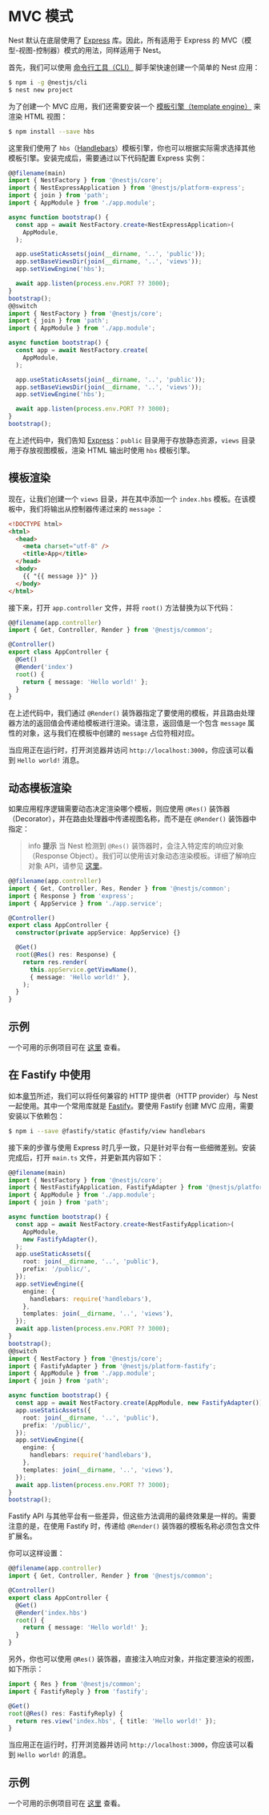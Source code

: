 # MVC 模式

Nest 默认在底层使用了 [Express](https://github.com/expressjs/express) 库。因此，所有适用于 Express 的 MVC（模型-视图-控制器）模式的用法，同样适用于 Nest。

首先，我们可以使用 [命令行工具（CLI）](https://github.com/nestjs/nest-cli) 脚手架快速创建一个简单的 Nest 应用：

```bash
$ npm i -g @nestjs/cli
$ nest new project
```

为了创建一个 MVC 应用，我们还需要安装一个 [模板引擎（template engine）](https://expressjs.com/en/guide/using-template-engines.html) 来渲染 HTML 视图：

```bash
$ npm install --save hbs
```

这里我们使用了 `hbs`（[Handlebars](https://github.com/pillarjs/hbs#readme)）模板引擎，你也可以根据实际需求选择其他模板引擎。安装完成后，需要通过以下代码配置 Express 实例：

```ts
@@filename(main)
import { NestFactory } from '@nestjs/core';
import { NestExpressApplication } from '@nestjs/platform-express';
import { join } from 'path';
import { AppModule } from './app.module';

async function bootstrap() {
  const app = await NestFactory.create<NestExpressApplication>(
    AppModule,
  );

  app.useStaticAssets(join(__dirname, '..', 'public'));
  app.setBaseViewsDir(join(__dirname, '..', 'views'));
  app.setViewEngine('hbs');

  await app.listen(process.env.PORT ?? 3000);
}
bootstrap();
@@switch
import { NestFactory } from '@nestjs/core';
import { join } from 'path';
import { AppModule } from './app.module';

async function bootstrap() {
  const app = await NestFactory.create(
    AppModule,
  );

  app.useStaticAssets(join(__dirname, '..', 'public'));
  app.setBaseViewsDir(join(__dirname, '..', 'views'));
  app.setViewEngine('hbs');

  await app.listen(process.env.PORT ?? 3000);
}
bootstrap();
```

在上述代码中，我们告知 [Express](https://github.com/expressjs/express)：`public` 目录用于存放静态资源，`views` 目录用于存放视图模板，渲染 HTML 输出时使用 `hbs` 模板引擎。

## 模板渲染

现在，让我们创建一个 `views` 目录，并在其中添加一个 `index.hbs` 模板。在该模板中，我们将输出从控制器传递过来的 `message` ：

```html
<!DOCTYPE html>
<html>
  <head>
    <meta charset="utf-8" />
    <title>App</title>
  </head>
  <body>
    {{ "{{ message }}" }}
  </body>
</html>
```

接下来，打开 `app.controller` 文件，并将 `root()` 方法替换为以下代码：

```ts
@@filename(app.controller)
import { Get, Controller, Render } from '@nestjs/common';

@Controller()
export class AppController {
  @Get()
  @Render('index')
  root() {
    return { message: 'Hello world!' };
  }
}
```

在上述代码中，我们通过 `@Render()` 装饰器指定了要使用的模板，并且路由处理器方法的返回值会传递给模板进行渲染。请注意，返回值是一个包含 `message` 属性的对象，这与我们在模板中创建的 `message` 占位符相对应。

当应用正在运行时，打开浏览器并访问 `http://localhost:3000`，你应该可以看到 `Hello world!` 消息。

## 动态模板渲染

如果应用程序逻辑需要动态决定渲染哪个模板，则应使用 `@Res()` 装饰器（Decorator），并在路由处理器中传递视图名称，而不是在 `@Render()` 装饰器中指定：

> info **提示** 当 Nest 检测到 `@Res()` 装饰器时，会注入特定库的响应对象（Response Object）。我们可以使用该对象动态渲染模板。详细了解响应对象 API，请参见 [这里](https://expressjs.com/en/api.html)。

```ts
@@filename(app.controller)
import { Get, Controller, Res, Render } from '@nestjs/common';
import { Response } from 'express';
import { AppService } from './app.service';

@Controller()
export class AppController {
  constructor(private appService: AppService) {}

  @Get()
  root(@Res() res: Response) {
    return res.render(
      this.appService.getViewName(),
      { message: 'Hello world!' },
    );
  }
}
```

## 示例

一个可用的示例项目可在 [这里](https://github.com/nestjs/nest/tree/master/sample/15-mvc) 查看。

## 在 Fastify 中使用

如本[章节](/techniques/performance)所述，我们可以将任何兼容的 HTTP 提供者（HTTP provider）与 Nest 一起使用。其中一个常用库就是 [Fastify](https://github.com/fastify/fastify)。要使用 Fastify 创建 MVC 应用，需要安装以下依赖包：

```bash
$ npm i --save @fastify/static @fastify/view handlebars
```

接下来的步骤与使用 Express 时几乎一致，只是针对平台有一些细微差别。安装完成后，打开 `main.ts` 文件，并更新其内容如下：

```ts
@@filename(main)
import { NestFactory } from '@nestjs/core';
import { NestFastifyApplication, FastifyAdapter } from '@nestjs/platform-fastify';
import { AppModule } from './app.module';
import { join } from 'path';

async function bootstrap() {
  const app = await NestFactory.create<NestFastifyApplication>(
    AppModule,
    new FastifyAdapter(),
  );
  app.useStaticAssets({
    root: join(__dirname, '..', 'public'),
    prefix: '/public/',
  });
  app.setViewEngine({
    engine: {
      handlebars: require('handlebars'),
    },
    templates: join(__dirname, '..', 'views'),
  });
  await app.listen(process.env.PORT ?? 3000);
}
bootstrap();
@@switch
import { NestFactory } from '@nestjs/core';
import { FastifyAdapter } from '@nestjs/platform-fastify';
import { AppModule } from './app.module';
import { join } from 'path';

async function bootstrap() {
  const app = await NestFactory.create(AppModule, new FastifyAdapter());
  app.useStaticAssets({
    root: join(__dirname, '..', 'public'),
    prefix: '/public/',
  });
  app.setViewEngine({
    engine: {
      handlebars: require('handlebars'),
    },
    templates: join(__dirname, '..', 'views'),
  });
  await app.listen(process.env.PORT ?? 3000);
}
bootstrap();
```

Fastify API 与其他平台有一些差异，但这些方法调用的最终效果是一样的。需要注意的是，在使用 Fastify 时，传递给 `@Render()` 装饰器的模板名称必须包含文件扩展名。

你可以这样设置：

```ts
@@filename(app.controller)
import { Get, Controller, Render } from '@nestjs/common';

@Controller()
export class AppController {
  @Get()
  @Render('index.hbs')
  root() {
    return { message: 'Hello world!' };
  }
}
```

另外，你也可以使用 `@Res()` 装饰器，直接注入响应对象，并指定要渲染的视图，如下所示：

```ts
import { Res } from '@nestjs/common';
import { FastifyReply } from 'fastify';

@Get()
root(@Res() res: FastifyReply) {
  return res.view('index.hbs', { title: 'Hello world!' });
}
```

当应用正在运行时，打开浏览器并访问 `http://localhost:3000`，你应该可以看到 `Hello world!` 的消息。

## 示例

一个可用的示例项目可在 [这里](https://github.com/nestjs/nest/tree/master/sample/17-mvc-fastify) 查看。

